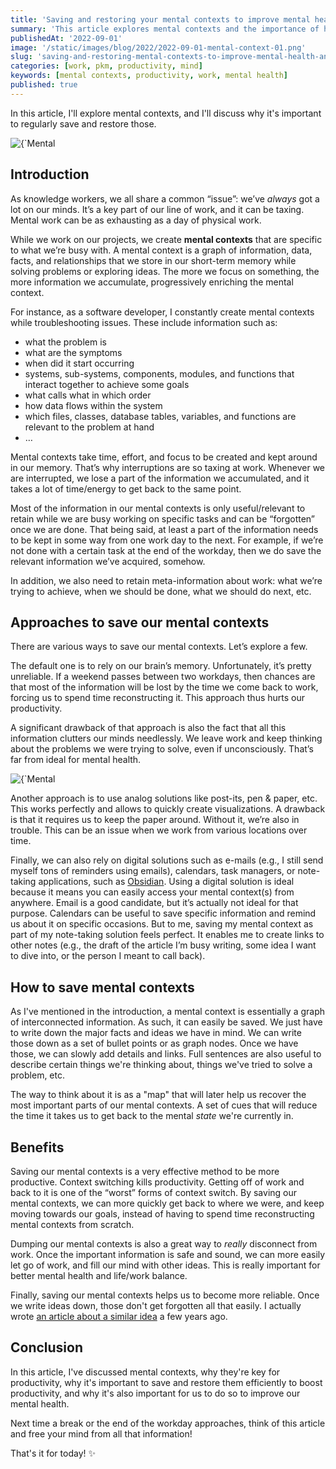 ```yaml
---
title: 'Saving and restoring your mental contexts to improve mental health and productivity'
summary: 'This article explores mental contexts and the importance of handling those properly to improve mental health and productivity'
publishedAt: '2022-09-01'
image: '/static/images/blog/2022/2022-09-01-mental-context-01.png'
slug: 'saving-and-restoring-mental-contexts-to-improve-mental-health-and-productivity'
categories: [work, pkm, productivity, mind]
keywords: [mental contexts, productivity, work, mental health]
published: true
---
```


In this article, I'll explore mental contexts, and I'll discuss why it's important to regularly save and restore those.

<BlogPostCenteredContent>
  <Image
    alt={`Mental contexts link different pieces of information together in short-term memory, making it possible for us to solve problems more efficiently`}
    src={`/static/images/blog/2022/2022-09-01-mental-context-02.png`}
    width={1024}
    height={1007}
    priority
  />
</BlogPostCenteredContent>

## Introduction
As knowledge workers, we all share a common “issue”: we’ve *always* got a lot on our minds. It’s a key part of our line of work, and it can be taxing. Mental work can be as exhausting as a day of physical work.

While we work on our projects, we create **mental contexts** that are specific to what we’re busy with. A mental context is a graph of information, data, facts, and relationships that we store in our short-term memory while solving problems or exploring ideas. The more we focus on something, the more information we accumulate, progressively enriching the mental context.

For instance, as a software developer, I constantly create mental contexts while troubleshooting issues. These include information such as:

- what the problem is
- what are the symptoms
- when did it start occurring
- systems, sub-systems, components, modules, and functions that interact together to achieve some goals
- what calls what in which order
- how data flows within the system
- which files, classes, database tables, variables, and functions are relevant to the problem at hand
- …

Mental contexts take time, effort, and focus to be created and kept around in our memory. That’s why interruptions are so taxing at work. Whenever we are interrupted, we lose a part of the information we accumulated, and it takes a lot of time/energy to get back to the same point.

<BlogPostQuote quote="Fear is not the mind-killer, context switching is the mind-killer" by="Elon Musk"></BlogPostQuote>

Most of the information in our mental contexts is only useful/relevant to retain while we are busy working on specific tasks and can be “forgotten” once we are done. That being said, at least a part of the information needs to be kept in some way from one work day to the next. For example, if we’re not done with a certain task at the end of the workday, then we do save the relevant information we’ve acquired, somehow.

In addition, we also need to retain meta-information about work: what we’re trying to achieve, when we should be done, what we should do next, etc.

## Approaches to save our mental contexts
There are various ways to save our mental contexts. Let’s explore a few.

The default one is to rely on our brain’s memory. Unfortunately, it’s pretty unreliable. If a weekend passes between two workdays, then chances are that most of the information will be lost by the time we come back to work, forcing us to spend time reconstructing it. This approach thus hurts our productivity.

A significant drawback of that approach is also the fact that all this information clutters our minds needlessly. We leave work and keep thinking about the problems we were trying to solve, even if unconsciously. That’s far from ideal for mental health.

<BlogPostCenteredContent>
  <Image
    alt={`Mental contexts can be noisy if kept around when it's not necessary`}
    src={`/static/images/blog/2022/2022-09-01-mental-context-01.png`}
    width={1024}
    height={1005}
    priority
  />
</BlogPostCenteredContent>

Another approach is to use analog solutions like post-its, pen & paper, etc. This works perfectly and allows to quickly create visualizations. A drawback is that it requires us to keep the paper around. Without it, we’re also in trouble. This can be an issue when we work from various locations over time.

Finally, we can also rely on digital solutions such as e-mails (e.g., I still send myself tons of reminders using emails), calendars, task managers, or note-taking applications, such as [Obsidian](https://obsidian.md/). Using a digital solution is ideal because it means you can easily access your mental context(s) from anywhere. Email is a good candidate, but it’s actually not ideal for that purpose. Calendars can be useful to save specific information and remind us about it on specific occasions. But to me, saving my mental context as part of my note-taking solution feels perfect. It enables me to create links to other notes (e.g., the draft of the article I’m busy writing, some idea I want to dive into, or the person I meant to call back).

## How to save mental contexts
As I've mentioned in the introduction, a mental context is essentially a graph of interconnected information. As such, it can easily be saved. We just have to write down the major facts and ideas we have in mind. We can write those down as a set of bullet points or as graph nodes. Once we have those, we can slowly add details and links. Full sentences are also useful to describe certain things we're thinking about, things we've tried to solve a problem, etc.

The way to think about it is as a "map" that will later help us recover the most important parts of our mental contexts. A set of cues that will reduce the time it takes us to get back to the mental _state_ we're currently in.

## Benefits
Saving our mental contexts is a very effective method to be more productive. Context switching kills productivity. Getting off of work and back to it is one of the “worst” forms of context switch. By saving our mental contexts, we can more quickly get back to where we were, and keep moving towards our goals, instead of having to spend time reconstructing mental contexts from scratch.

Dumping our mental contexts is also a great way to _really_ disconnect from work. Once the important information is safe and sound, we can more easily let go of work, and fill our mind with other ideas. This is really important for better mental health and life/work balance.

<BlogPostQuote quote="Words vanish, writing remains"></BlogPostQuote>

Finally, saving our mental contexts helps us to become more reliable. Once we write ideas down, those don't get forgotten all that easily. I actually wrote [an article about a similar idea](https://dsebastien.net/blog/2020-06-09-do-you-ever-forget-things-at-work) a few years ago.

## Conclusion

In this article, I've discussed mental contexts, why they're key for productivity, why it's important to save and restore them efficiently to boost productivity, and why it's also important for us to do so to improve our mental health.

Next time a break or the end of the workday approaches, think of this article and free your mind from all that information!

That's it for today! ✨

<PKMSignature />
